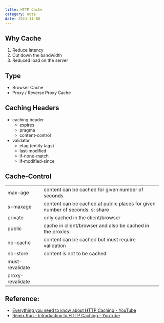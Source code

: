 ```yaml
---
title: HTTP Cache
category: note
date: 2024-11-08
---
```


## Why Cache
1. Reduce latency
2. Cut down the bandwidth
3. Reduced load on the server

## Type
- Browser Cache
- Proxy / Reverse Proxy Cache

## Caching Headers
* caching header
  * expires
  * pragma
  * content-control
* validator
  * etag (entity tags)
  * last-modified
  * if-none-match
  * if-modified-since

## Cache-Control
|||
|--|--|
|max-age|content can be cached for given number of seconds|
|s-maxage|content can be cached at public places for given number of seconds. s: share|
|private|only cached in the client/browser|
|public|cache in client/browser and also be cached in the proxies|
|no-cache|content can be cached but must require validation|
|no-store|content is not to be cached|
|must-revalidate||
|proxy-revalidate||


## Reference:
- [Everything you need to know about HTTP Caching - YouTube](https://www.youtube.com/watch?v=HiBDZgTNpXY)
- [Remix Run - Introduction to HTTP Caching - YouTube](https://www.youtube.com/watch?v=3XkU_DXcgl0)
